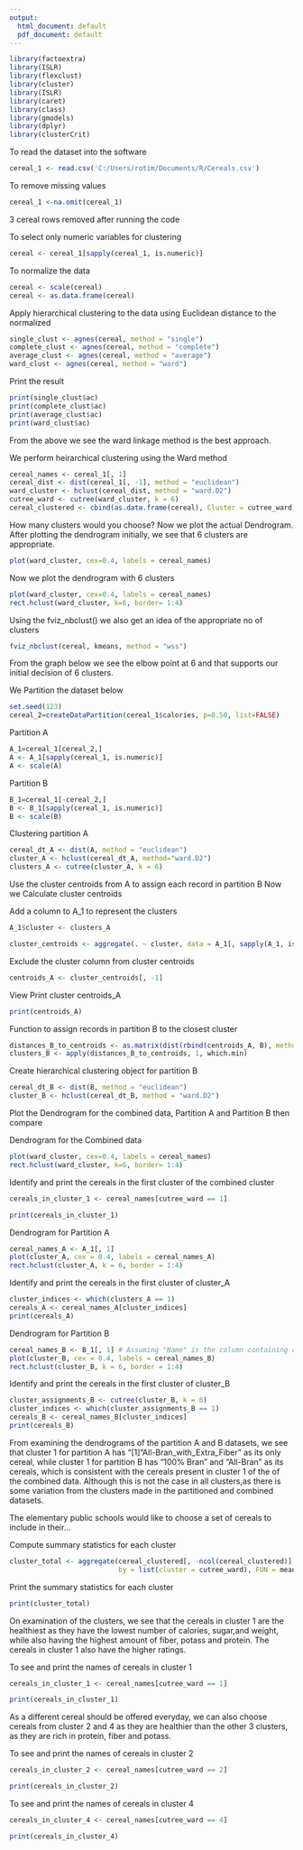 ---
output:
  html_document: default
  pdf_document: default
---

```{r}
library(factoextra)
library(ISLR)
library(flexclust)
library(cluster)
library(ISLR)
library(caret)
library(class)
library(gmodels)
library(dplyr)
library(clusterCrit)
```

To read the dataset into the software
```{r}
cereal_1 <- read.csv('C:/Users/rotim/Documents/R/Cereals.csv')
```
To remove missing values
```{r}
cereal_1 <-na.omit(cereal_1)
```

3 cereal rows removed after running the code

To select only numeric variables for clustering
```{r}
cereal <- cereal_1[sapply(cereal_1, is.numeric)]
```
To normalize the data
```{r}
cereal <- scale(cereal)
cereal <- as.data.frame(cereal)
```
Apply hierarchical clustering to the data using Euclidean distance to the normalized

```{r}
single_clust <- agnes(cereal, method = "single")
complete_clust <- agnes(cereal, method = "complete")
average_clust <- agnes(cereal, method = "average")
ward_clust <- agnes(cereal, method = "ward")
```
Print the result
```{r}
print(single_clust$ac)
print(complete_clust$ac)
print(average_clust$ac)
print(ward_clust$ac)
```

From the above we see the ward linkage method is the best approach.

We perform heirarchical clustering using the Ward method
```{r}
cereal_names <- cereal_1[, 1]
cereal_dist <- dist(cereal_1[, -1], method = "euclidean")  
ward_cluster <- hclust(cereal_dist, method = "ward.D2")
cutree_ward <- cutree(ward_cluster, k = 6)
cereal_clustered <- cbind(as.data.frame(cereal), Cluster = cutree_ward)
```


How many clusters would you choose?
Now we plot the actual Dendrogram. 
After plotting the dendrogram initially, we see that 6 clusters are appropriate.
```{r}
plot(ward_cluster, cex=0.4, labels = cereal_names)
```

Now we plot the dendrogram with 6 clusters
```{r}
plot(ward_cluster, cex=0.4, labels = cereal_names)
rect.hclust(ward_cluster, k=6, border= 1:4)
```


Using the fviz_nbclust() we also get an idea of the appropriate no of clusters
```{r}
fviz_nbclust(cereal, kmeans, method = "wss")
```
From the graph below we see the elbow point at 6 and that supports our initial decision of 6 clusters.

We Partition the dataset below
```{r}
set.seed(123) 
cereal_2=createDataPartition(cereal_1$calories, p=0.50, list=FALSE)
```

Partition A
```{r}
A_1=cereal_1[cereal_2,]
A <- A_1[sapply(cereal_1, is.numeric)]
A <- scale(A)
```

Partition B
```{r}
B_1=cereal_1[-cereal_2,]
B <- B_1[sapply(cereal_1, is.numeric)]
B <- scale(B)
```



Clustering partition A
```{r}
cereal_dt_A <- dist(A, method = "euclidean")
cluster_A <- hclust(cereal_dt_A, method="ward.D2")
clusters_A <- cutree(cluster_A, k = 6)
```


Use the cluster centroids from A to assign each record in partition B
Now we Calculate cluster centroids

Add a column to A_1 to represent the clusters
```{r}
A_1$cluster <- clusters_A
```

```{r}
cluster_centroids <- aggregate(. ~ cluster, data = A_1[, sapply(A_1, is.numeric)], FUN = mean)

```

Exclude the cluster column from cluster centroids
```{r}
centroids_A <- cluster_centroids[, -1]
```
View Print cluster centroids_A
```{r}
print(centroids_A)
```


Function to assign records in partition B to the closest cluster
```{r}
distances_B_to_centroids <- as.matrix(dist(rbind(centroids_A, B), method = "euclidean"))[nrow(centroids_A) + 1:nrow(B), 1:ncol(centroids_A)]
clusters_B <- apply(distances_B_to_centroids, 1, which.min)
```

Create hierarchical clustering object for partition B
```{r}
cereal_dt_B <- dist(B, method = "euclidean")
cluster_B <- hclust(cereal_dt_B, method = "ward.D2")

```

Plot the Dendrogram for the combined data, Partition A and Partition B then compare

Dendrogram for the Combined data
```{r}
plot(ward_cluster, cex=0.4, labels = cereal_names)
rect.hclust(ward_cluster, k=6, border= 1:4)
```
Identify and print the cereals in the first cluster of the combined cluster
```{r}
cereals_in_cluster_1 <- cereal_names[cutree_ward == 1]

print(cereals_in_cluster_1)
```

Dendrogram for Partition A
```{r}
cereal_names_A <- A_1[, 1]
plot(cluster_A, cex = 0.4, labels = cereal_names_A)
rect.hclust(cluster_A, k = 6, border = 1:4)
```

Identify and print the cereals in the first cluster of cluster_A
```{r}
cluster_indices <- which(clusters_A == 1)
cereals_A <- cereal_names_A[cluster_indices]
print(cereals_A)
```

Dendrogram for Partition B
```{r}
cereal_names_B <- B_1[, 1] # Assuming "Name" is the column containing cereal names in partition B
plot(cluster_B, cex = 0.4, labels = cereal_names_B)  
rect.hclust(cluster_B, k = 6, border = 1:4)
```

Identify and print the cereals in the first cluster of cluster_B
```{r}
cluster_assignments_B <- cutree(cluster_B, k = 6)
cluster_indices <- which(cluster_assignments_B == 1)
cereals_B <- cereal_names_B[cluster_indices]
print(cereals_B)
```

From examining the dendrograms of the partition A and B datasets, we see that cluster 1 for partition A has "[1] "All-Bran_with_Extra_Fiber" as its only cereal, while cluster 1 for partition B has "100% Bran" and "All-Bran" as its cereals, which is consistent with the cereals present in cluster 1 of the of the combined data. Although this is not the case in all clusters,as there is some variation from the clusters made in the partitioned and combined datasets.
  
The elementary public schools would like to choose a set of cereals to include in their...

Compute summary statistics for each cluster
```{r}
cluster_total <- aggregate(cereal_clustered[, -ncol(cereal_clustered)], 
                           by = list(cluster = cutree_ward), FUN = mean)

```

Print the summary statistics for each cluster
```{r}
print(cluster_total)
```

On examination of the clusters, we see that the cereals in cluster 1 are the healthiest
as they have the lowest number of calories, sugar,and weight, while also having the highest amount of fiber, potass and protein. The cereals in cluster 1 also have the higher ratings.

To see and print the names of cereals in cluster 1
```{r}
cereals_in_cluster_1 <- cereal_names[cutree_ward == 1]

print(cereals_in_cluster_1)
```

As a different cereal should be offered everyday, we can also choose cereals from cluster 2 and 4 as they are healthier than the other 3 clusters, as they are rich in protein, fiber and potass.

To see and print the names of cereals in cluster 2 
```{r}
cereals_in_cluster_2 <- cereal_names[cutree_ward == 2]

print(cereals_in_cluster_2)
```

To see and print the names of cereals in cluster 4
```{r}
cereals_in_cluster_4 <- cereal_names[cutree_ward == 4]

print(cereals_in_cluster_4)
```



